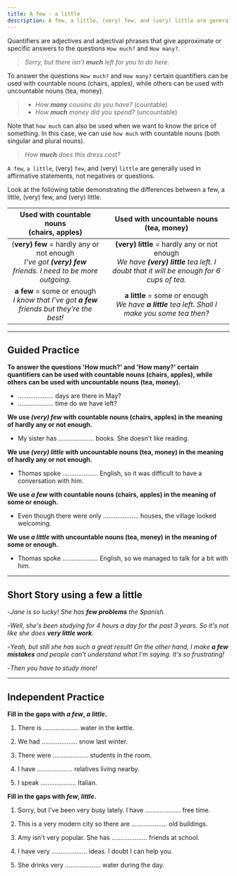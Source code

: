```yaml
---
title: A few - a little
description: A few, a little, (very) few, and (very) little are generally used in affirmative statements, not negatives or questions.
---
```


Quantifiers are adjectives and adjectival phrases that give approximate or specific answers to the questions `How much?` and `How many?`.

> _Sorry, but there isn’t **much** left for you to do here._

To answer the questions `How much?` and `How many?` certain quantifiers can be used with countable nouns (chairs, apples), while others can be used with uncountable nouns (tea, money).

> - _How **many** cousins do you have?_ (countable)
> - _How **much** money did you spend?_ (uncountable)

Note that `how much` can also be used when we want to know the price of something. In this case, we can use `how much` with countable nouns (both singular and plural nouns).

> _How **much** does this dress cost?_

`A few`, `a little`, (very) `few`, and (very) `little` are generally used in affirmative statements, not negatives or questions.

Look at the following table demonstrating the differences between a few, a little, (very) few, and (very) little.

|                                Used with countable nouns <Br /> (chairs, apples)                                |                                               Used with uncountable nouns <Br /> (tea, money)                                               |
| :-------------------------------------------------------------------------------------------------------------: | :-----------------------------------------------------------------------------------------------------------------------------------------: |
| (**very) few** = hardly any or not enough <br /> _I’ve got **(very) few** friends. I need to be more outgoing._ | **(very) little** = hardly any or not enough <br /> _We have **(very) little** tea left. I doubt that it will be enough for 6 cups of tea._ |
|        **a few** = some or enough <br /> _I know that I’ve got **a few** friends but they’re the best!_         |                    **a little** = some or enough <br /> _We have **a little** tea left. Shall I make you some tea then?_                    |

---

## Guided Practice

**To answer the questions 'How much?' and 'How many?' certain quantifiers can be used with countable nouns (chairs, apples), while others can be used with uncountable nouns (tea, money).**

- .................... days are there in May? <InfoTooltip label="How many?" />
- .................... time do we have left? <InfoTooltip label="How much?" />

**We use _(very) few_ with countable nouns (chairs, apples) in the meaning of hardly any or not enough.**

- My sister has .................... books. She doesn't like reading. <InfoTooltip label="very few"/>

**We use _(very) little_ with uncountable nouns (tea, money) in the meaning of hardly any or not enough.**

- Thomas spoke .................... English, so it was difficult to have a conversation with him. <InfoTooltip label="very little"/>

**We use _a few_ with countable nouns (chairs, apples) in the meaning of some or enough.**

- Even though there were only .................... houses, the village looked welcoming. <InfoTooltip label="a few"/>

**We use _a little_ with uncountable nouns (tea, money) in the meaning of some or enough.**

- Thomas spoke .................... English, so we managed to talk for a bit with him. <InfoTooltip label="a little"/>

---

## Short Story using a few a little

-_Jane is so lucky! She has **few problems** the Spanish._

-_Well, she's been studying for 4 hours a day for the past 3 years. So it's not like she does **very little work**._

-_Yeah, but still she has such a great result! On the other hand, I make **a few mistakes** and people can't understand what I'm saying. It's so frustrating!_

-_Then you have to study more!_

---

## Independent Practice

**Fill in the gaps with _a few_, _a little_.**

1. There is .................... water in the kettle. <InfoTooltip label="a little" />

2. We had .................... snow last winter. <InfoTooltip label="a little" />

3. There were .................... students in the room. <InfoTooltip label="a few" />

4. I have .................... relatives living nearby. <InfoTooltip label="a few" />

5. I speak .................... Italian. <InfoTooltip label="a little" />

**Fill in the gaps with _few_, _little_.**

1. Sorry, but I've been very busy lately. I have .................... free time. <InfoTooltip label="little" />

2. This is a very modern city so there are .................... old buildings. <InfoTooltip label="few" />

3. Amy isn't very popular. She has .................... friends at school. <InfoTooltip label="few" />

4. I have very .................... ideas. I doubt I can help you. <InfoTooltip label="few" />

5. She drinks very .................... water during the day. <InfoTooltip label="little" />
